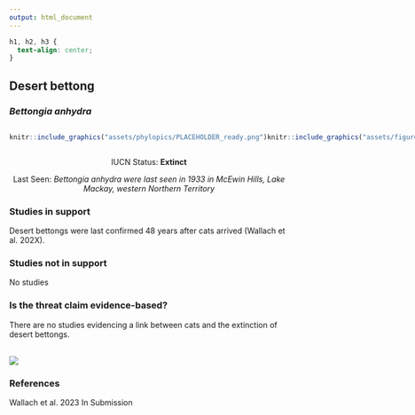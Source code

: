 ```yaml
---
output: html_document
---
```

```css
h1, h2, h3 {
  text-align: center;
}
```

## **Desert bettong**
### *Bettongia anhydra*

:::: {style="display: flex;"}

::: {}
  ```r
  knitr::include_graphics("assets/phylopics/PLACEHOLDER_ready.png")
  ```
:::

::: {}

:::

::: {}
  ```r
  knitr::include_graphics("assets/figures/Map_Cat_Bettongia anhydra.png")
  ```
:::

::::

<center>
IUCN Status: **Extinct**

Last Seen: *Bettongia anhydra were last seen in 1933 in McEwin Hills, Lake Mackay, western Northern Territory*

</center>


### Studies in support

Desert bettongs were last confirmed 48 years after cats arrived (Wallach et al. 202X).

### Studies not in support

No studies

### Is the threat claim evidence-based?

There are no studies evidencing a link between cats and the extinction of desert bettongs.
<br>
<br>

![](assets/figures/Main_Evidence_Cat_Bettongia anhydra.png)

### References

Wallach et al. 2023 In Submission

